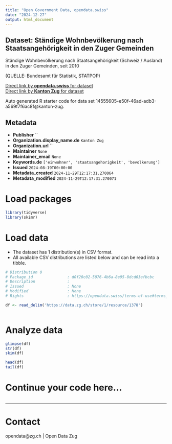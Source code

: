 ```yaml
---
title: "Open Government Data, opendata.swiss"
date: "2024-12-27"
output: html_document
---
```


## Dataset: Ständige Wohnbevölkerung nach Staatsangehörigkeit in den Zuger Gemeinden

Ständige Wohnbevölkerung nach Staatsangehörigkeit (Schweiz / Ausland) in den Zuger Gemeinden, seit 2010

(QUELLE: Bundesamt für Statistik, STATPOP)

[Direct link by **opendata.swiss** for dataset](https://opendata.swiss/de/dataset/standige-wohnbevolkerung-nach-staatsangehorigkeit-in-den-zuger-gemeinden)<br>
[Direct link by **Kanton Zug** for dataset](https://www.zg.ch/behoerden/gesundheitsdirektion/statistikfachstelle/themen/01bevoelkerungszahlen/bevoelkerungsstand)

Auto generated R starter code for data set 14555605-e50f-46ad-adb3-a569f7f6ac8f@kanton-zug.

## Metadata

- **Publisher** ``
- **Organization.display_name.de** `Kanton Zug`
- **Organization.url** ``
- **Maintainer** `None`
- **Maintainer_email** `None`
- **Keywords.de** `['einwohner', 'staatsangehorigkeit', 'bevolkerung']`
- **Issued** `2024-08-19T00:00:00`
- **Metadata_created** `2024-11-29T12:17:31.270064`
- **Metadata_modified** `2024-11-29T12:17:31.270071`


# Load packages

```r

library(tidyverse)
library(skimr)

```

# Load data

-   The dataset has 1 distribution(s) in CSV format.
-   All available CSV distributions are listed below and can be read into a tibble.

```r

# Distribution 0
# Package_id               : d0f20c02-5076-4b6a-8e95-8dcd63efbcbc
# Description              : 
# Issued                   : None
# Modified                 : None
# Rights                   : https://opendata.swiss/terms-of-use#terms_by

df <- read_delim('https://data.zg.ch/store/1/resource/1378')



```

# Analyze data

```r

glimpse(df)
str(df)
skim(df)

head(df)
tail(df)

```

# Continue your code here...

```r

```

------------------------------------------------------------------------

# Contact

opendata@zg.ch | Open Data Zug
